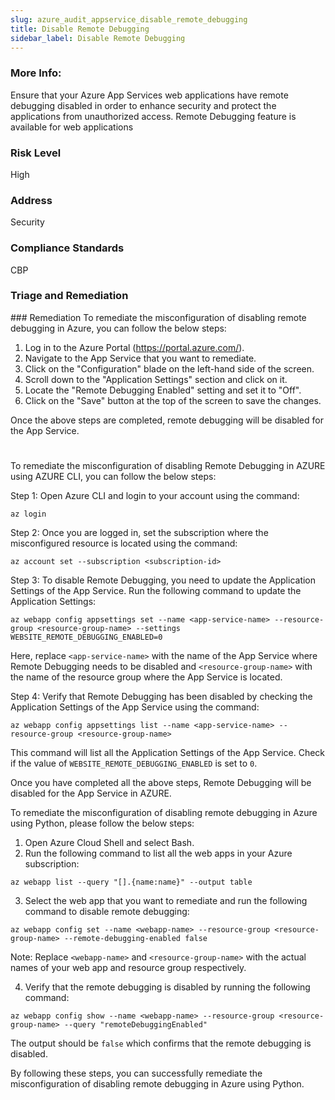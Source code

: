 ```yaml
---
slug: azure_audit_appservice_disable_remote_debugging
title: Disable Remote Debugging
sidebar_label: Disable Remote Debugging
---
```


### More Info:

Ensure that your Azure App Services web applications have remote debugging disabled in order to enhance security and protect the applications from unauthorized access. Remote Debugging feature is available for web applications

### Risk Level

High

### Address

Security

### Compliance Standards

CBP

### Triage and Remediation
<Tabs>
<Tab title='Remediation'>
### Remediation

<AccordionGroup>
<Accordion title='Using Console' defaultOpen='true'>
To remediate the misconfiguration of disabling remote debugging in Azure, you can follow the below steps:

1. Log in to the Azure Portal (https://portal.azure.com/).
2. Navigate to the App Service that you want to remediate.
3. Click on the "Configuration" blade on the left-hand side of the screen.
4. Scroll down to the "Application Settings" section and click on it.
5. Locate the "Remote Debugging Enabled" setting and set it to "Off".
6. Click on the "Save" button at the top of the screen to save the changes.

Once the above steps are completed, remote debugging will be disabled for the App Service.

#
</Accordion>

<Accordion title='Using CLI'>
To remediate the misconfiguration of disabling Remote Debugging in AZURE using AZURE CLI, you can follow the below steps:

Step 1: Open Azure CLI and login to your account using the command:

```
az login
```

Step 2: Once you are logged in, set the subscription where the misconfigured resource is located using the command:

```
az account set --subscription <subscription-id>
```

Step 3: To disable Remote Debugging, you need to update the Application Settings of the App Service. Run the following command to update the Application Settings:

```
az webapp config appsettings set --name <app-service-name> --resource-group <resource-group-name> --settings WEBSITE_REMOTE_DEBUGGING_ENABLED=0
```

Here, replace `<app-service-name>` with the name of the App Service where Remote Debugging needs to be disabled and `<resource-group-name>` with the name of the resource group where the App Service is located.

Step 4: Verify that Remote Debugging has been disabled by checking the Application Settings of the App Service using the command:

```
az webapp config appsettings list --name <app-service-name> --resource-group <resource-group-name>
```

This command will list all the Application Settings of the App Service. Check if the value of `WEBSITE_REMOTE_DEBUGGING_ENABLED` is set to `0`.

Once you have completed all the above steps, Remote Debugging will be disabled for the App Service in AZURE.
</Accordion>

<Accordion title='Using Python'>
To remediate the misconfiguration of disabling remote debugging in Azure using Python, please follow the below steps:

1. Open Azure Cloud Shell and select Bash.
2. Run the following command to list all the web apps in your Azure subscription:
```
az webapp list --query "[].{name:name}" --output table
```
3. Select the web app that you want to remediate and run the following command to disable remote debugging:
```
az webapp config set --name <webapp-name> --resource-group <resource-group-name> --remote-debugging-enabled false
```
Note: Replace `<webapp-name>` and `<resource-group-name>` with the actual names of your web app and resource group respectively.

4. Verify that the remote debugging is disabled by running the following command:
```
az webapp config show --name <webapp-name> --resource-group <resource-group-name> --query "remoteDebuggingEnabled"
```
The output should be `false` which confirms that the remote debugging is disabled.

By following these steps, you can successfully remediate the misconfiguration of disabling remote debugging in Azure using Python.
</Accordion>

</AccordionGroup>
</Tab>
</Tabs>


